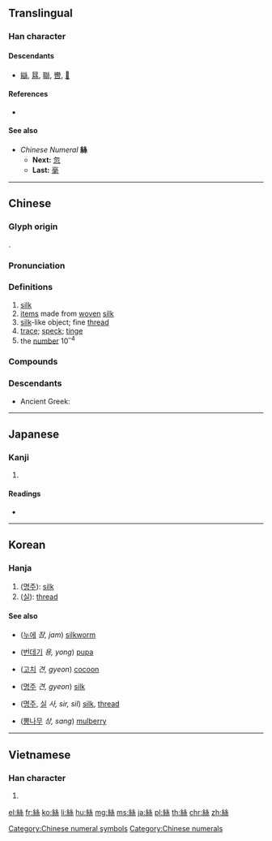 {{character info/new}}
{{also|丝}}
==Translingual==
{{Han simplified forms|絲|糸|丝}}

===Han character===
{{Han char|rn=120|rad=糸|as=06|sn=12|four=22993|canj=VFVIF|ids=⿰糹糸(Chinese) or ⿰糸糸(Japanese)}}

====Descendants====
* [[䜌]], [[㬎]], [[聯]], [[轡]], [[𢇅]]

====References====
* {{Han ref|kx=0924.030|dkj=27448|dj=1359.010|hdz=53401.010|uh=7D72|ud=32114|bh=B5B7|bd=46519}}

====See also====
* ''Chinese Numeral'' '''絲'''
** '''Next:''' [[忽]]
** '''Last:''' [[毫]]

[[Category:Chinese numeral symbols]]
[[Category:Chinese numerals]]

----

==Chinese==
{{zh-forms|s=丝}}

===Glyph origin===
{{Han etym}}
{{Han compound|糸|糸|ls=ic}}.

===Pronunciation===
{{zh-pron
|m=sī
|c=si1
|h=pfs=sṳ̂
|md=sĭ
|mn=si/xm,zz:su
|w=1sr
|mc=y
|oc=y
|cat=n
}}

===Definitions===
{{zh-hanzi}}

# [[silk]]
# [[item]]s made from [[woven]] [[silk]]
# [[silk]]-like object; fine [[thread]]
# [[trace]]; [[speck]]; [[tinge]]
# the [[number]] 10<sup>–4</sup>

===Compounds===
{{zh-der|絲綢|絲帶|絲恩發怨|絲糕|絲瓜|絲毫|絲米|絲絲拉拉|絲絲入扣|絲襪|絲弦|絲線|絲織品|絲竹|一窩絲|一絲|一絲一毫|一絲不掛|一絲不苟|一絲兩氣|一絲兩縷|一絲半氣|一絲半粟|一絲半絲|一絲絲|七絲|乾絲|保險絲|克絲鉗子|兔絲|兔絲燕麥|公絲|冷絲絲|分釐毫絲|刺絲|刺絲鞭|刻絲|千絲萬縷|半絲麻線|吃螺絲|吊鋼絲|吐絲自縛|命若懸絲|咡絲|哀絲豪竹|品竹彈絲|品竹調絲|單絲不線|單絲羅|嚴絲合縫|垂絲|天蠶絲|寸絲不挂|寸絲半粟|彈絲品竹|急竹繁絲|慢條絲禮|懸絲傀儡|懸絲診脈|打絲線|抱布貿絲|抽絲|抽絲剝繭|拉絲|拔絲|接絲鞭|攪絲兒|攻絲|散絲|料絲燈|春菜絲兒|有絲分裂|染絲之變|柘絲|柳絲|氣咽聲絲|氣絲絲|氣若游絲|氯絲菌素|水絲|治絲益棼|治絲而棼|泰綺絲|涼絲絲|游絲|烏絲欄|無絲分裂|無絲有線|煩惱絲|燈絲|牽絲|牽絲娶婦|牽絲扳藤|牽絲攀藤|玻璃絲|玻璃絲襪|甜絲絲|生絲|皁絲麻線|萬縷千絲|粉絲|紅絲|紅絲待選|紅絲暗繫|紅絲硯|紅絲繩|紋絲不動|素絲羔羊|素絲良馬|素絲變|細絲|結絲蘿|絲來線去|絲光棉|絲包線|絲婚|絲婦|絲布|絲恩髮怨|絲桐|絲棉|絲毫不差|絲毫不爽|絲淚|絲瓜絡|絲竹樂|絲竹管絃|絲篁|絲絃|絲絨|絲絲|絲絛|絲綢之路|絲綸|絲蓴|絲蘿|絲蟲|絲蟲病|絲衣|絲質|絲路|絲道|絲錐|絲雨|絲鞋淨襪|絲鞭|絲髮|絲髮之功|絲魚|絲麻皁線|緙絲|繁絲急管|繅絲|繡幙牽絲|繭絲|繭絲牛毛|聚酯絲|聲絲氣咽|肥皂絲|胞間連絲|色絲子女|花絲|花絲金藝|菌絲|菌絲體|菟絲|菟絲子|菸斗絲|菸絲|蕾絲|藕斷絲連|藕絲|藕絲兒|蛛絲|蛛絲馬跡|螺絲|螺絲刀|螺絲帽|螺絲扣|螺絲攻|螺絲模|螺絲母|螺絲起子|螺絲釘|螺絲髻|蠶絲|血絲|調絲品竹|豆絲|走鋼絲|辣絲絲|遊絲|遊絲飛絮|金石絲竹|金絲桃|金絲棗|金絲燕|金絲猴|金絲邊|金絲雀|釣絲|鉛絲|銀絲|銀絲卷|銀絲捲|鋼絲|鋼絲刷|鋼絲鋸|鎢絲|鎢絲燈|鐵絲|鐵絲網|雨絲|青竹絲|青絲|順絲順綹|頭水絲|髮絲|鬢如銀絲|鬢成絲|鬢絲}}

===Descendants===
* Ancient Greek: {{l|grc|Σήρ}} {{qualifier|see {{m|en|silk}} for more details}}

----

==Japanese==

===Kanji===
{{ja-kanji|grade=|rs=糸06|style=ky|shin=糸}}

# {{defn|lang=ja|sort=糸06}}

====Readings====
* {{ja-readings|on=[[し]] (shi)|kun=[[いと]] (ito)}}

----

==Korean==

===Hanja===
{{ko-hanja|hangeul=사|eumhun=|rv=sa|mr=sa|y=sa}}

# ([[명주]]): [[silk]]
# ([[실]]): [[thread]]

====See also====
* {{l|ko|蠶}} ([[누에]] ''잠, jam'') [[silkworm]]
* {{l|ko|蛹}} ([[번데기]] ''용, yong'') [[pupa]]
* {{l|ko|繭}} ([[고치]] ''견, gyeon'') [[cocoon]]
* {{l|ko|絹}} ([[명주]] ''견, gyeon'') [[silk]]
* {{l|ko|絲}} ([[명주]], [[실]] ''사, sir, sil'') [[silk]], [[thread]]
* {{l|ko|桑}} ([[뽕나무]] ''상, sang'') [[mulberry]]

----

==Vietnamese==

===Han character===
{{vi-hantu|[[tơ]], [[tưa]], [[ty]], [[ti]]|rs=糸06}}

# {{defn|lang=vi|sort=糸06}}

[[el:絲]]
[[fr:絲]]
[[ko:絲]]
[[li:絲]]
[[hu:絲]]
[[mg:絲]]
[[ms:絲]]
[[ja:絲]]
[[pl:絲]]
[[th:絲]]
[[chr:絲]]
[[zh:絲]]